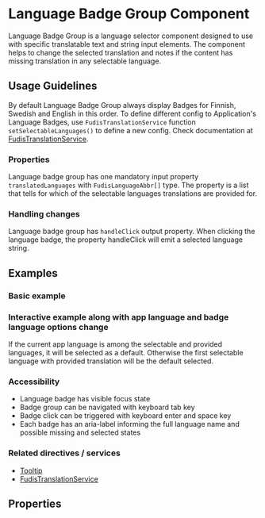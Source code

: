 
<Meta title="Components/Language Badge Group" />

# Language Badge Group Component

Language Badge Group is a language selector component designed to use with specific translatable text and string input elements.
The component helps to change the selected translation and notes if the content has missing translation in any selectable language.

## Usage Guidelines

By default Language Badge Group always display Badges for Finnish, Swedish and English in this order.
To define different config to Application's Language Badges, use `FudisTranslationService` function `setSelectableLanguages()` to define a new config.
Check documentation at [FudisTranslationService](/docs/services-translation--documentation#translation-service).

### Properties

Language badge group has one mandatory input property `translatedLanguages` with `FudisLanguageAbbr[]` type.
The property is a list that tells for which of the selectable languages translations are provided for.

### Handling changes

Language badge group has `handleClick` output property. When clicking the language badge, the property handleClick will emit a selected language string.

## Examples

### Basic example

<Canvas of={LanguageBadgeGroupStories.Example} />

### Interactive example along with app language and badge language options change

If the current app language is among the selectable and provided languages, it will be selected as a default.
Otherwise the first selectable language with provided translation will be the default selected.

<Canvas of={LanguageBadgeGroupStories.WithInteractiveContent} />

### Accessibility

* Language badge has visible focus state
* Badge group can be navigated with keyboard tab key
* Badge click can be triggered with keyboard enter and space key
* Each badge has an aria-label informing the full language name and possible missing and selected states

### Related directives / services

* [Tooltip](/docs/directives-tooltip--documentation)
* [FudisTranslationService](/docs/services-translation--documentation#translation-service)

## Properties

<ArgTypes of={LanguageBadgeGroupComponent} exclude={languageBadgeGroupExclude} />

